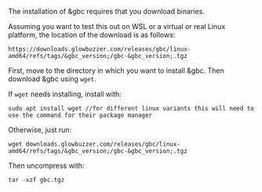 
The installation of &gbc requires that you download binaries.

Assuming you want to test this out on WSL or a virtual or real Linux platform, the location of the download is as follows:

`https://downloads.glowbuzzer.com/releases/gbc/linux-amd64/refs/tags/&gbc_version;/gbc-&gbc_version;.tgz`

First, move to the directory in which you want to install &gbc. Then download &gbc using `wget`.

If `wget` needs installing, install with:
```shell
sudo apt install wget //for different linux variants this will need to use the command for their package manager
```

Otherwise, just run:
```shell
wget downloads.glowbuzzer.com/releases/gbc/linux-amd64/refs/tags/&gbc_version;/gbc-&gbc_version;.tgz
```

Then uncompress with:
```shell
tar -xzf gbc.tgz
```



